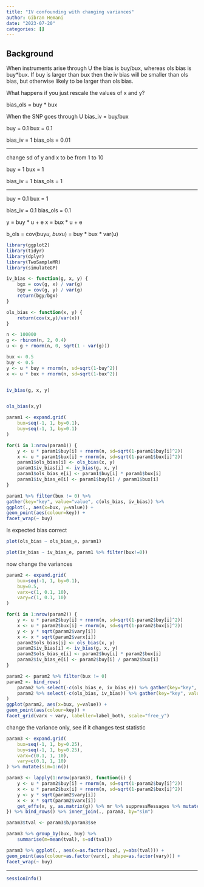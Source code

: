 ```yaml
---
title: "IV confounding with changing variances"
author: Gibran Hemani
date: "2023-07-20"
categories: []
---
```


## Background

When instruments arise through U the bias is buy/bux, whereas ols bias is buy*bux. If buy is larger than bux then the iv bias will be smaller than ols bias, but otherwise likely to be larger than ols bias.

What happens if you just rescale the values of x and y?


bias_ols = buy * bux

When the SNP goes through U
bias_iv = buy/bux


buy = 0.1
bux = 0.1

bias_iv = 1
bias_ols = 0.01

---

change sd of y and x to be from 1 to 10

buy = 1
bux = 1

bias_iv = 1
bias_ols = 1

---

buy = 0.1
bux = 1

bias_iv = 0.1
bias_ols = 0.1


y = buy * u + e
x = bux * u + e

b_ols = cov(buy*u, bux*u)
= buy * bux * var(u)


```r
library(ggplot2)
library(tidyr)
library(dplyr)
library(TwoSampleMR)
library(simulateGP)

iv_bias <- function(g, x, y) {
    bgx = cov(g, x) / var(g)
    bgy = cov(g, y) / var(g)
    return(bgy/bgx)
}

ols_bias <- function(x, y) {
    return(cov(x,y)/var(x))
}

n <- 100000
g <- rbinom(n, 2, 0.4)
u <- g + rnorm(n, 0, sqrt(1 - var(g)))

bux <- 0.5
buy <- 0.5
y <- u * buy + rnorm(n, sd=sqrt(1-buy^2))
x <- u * bux + rnorm(n, sd=sqrt(1-bux^2))


iv_bias(g, x, y)


ols_bias(x,y)
```

```r
param1 <- expand.grid(
    bux=seq(-1, 1, by=0.1),
    buy=seq(-1, 1, by=0.1)
)

for(i in 1:nrow(param1)) {
    y <- u * param1$buy[i] + rnorm(n, sd=sqrt(1-param1$buy[i]^2))
    x <- u * param1$bux[i] + rnorm(n, sd=sqrt(1-param1$bux[i]^2))
    param1$ols_bias[i] <- ols_bias(x, y)
    param1$iv_bias[i] <- iv_bias(g, x, y)
    param1$ols_bias_e[i] <- param1$buy[i] * param1$bux[i]
    param1$iv_bias_e[i] <- param1$buy[i] / param1$bux[i]
}

param1 %>% filter(bux != 0) %>%
gather(key="key", value="value", c(ols_bias, iv_bias)) %>% 
ggplot(., aes(x=bux, y=value)) +
geom_point(aes(colour=key)) +
facet_wrap(~ buy)
```

Is expected bias correct

```r
plot(ols_bias ~ ols_bias_e, param1)
```

```r
plot(iv_bias ~ iv_bias_e, param1 %>% filter(bux!=0))
```

now change the variances

```r
param2 <- expand.grid(
    bux=seq(-1, 1, by=0.1),
    buy=0.5,
    varx=c(1, 0.1, 10),
    vary=c(1, 0.1, 10)
)

for(i in 1:nrow(param2)) {
    y <- u * param2$buy[i] + rnorm(n, sd=sqrt(1-param2$buy[i]^2))
    x <- u * param2$bux[i] + rnorm(n, sd=sqrt(1-param2$bux[i]^2))
    y <- y * sqrt(param2$vary[i])
    x <- x * sqrt(param2$varx[i])
    param2$ols_bias[i] <- ols_bias(x, y)
    param2$iv_bias[i] <- iv_bias(g, x, y)
    param2$ols_bias_e[i] <- param2$buy[i] * param2$bux[i]
    param2$iv_bias_e[i] <- param2$buy[i] / param2$bux[i]
}

param2 <- param2 %>% filter(bux != 0)
param2 <- bind_rows(
    param2 %>% select(-c(ols_bias_e, iv_bias_e)) %>% gather(key="key", value="value", c(ols_bias, iv_bias)) %>% mutate(what="obs"),
    param2 %>% select(-c(ols_bias, iv_bias)) %>% gather(key="key", value="value", c(ols_bias_e, iv_bias_e)) %>% mutate(what="exp") 
)
ggplot(param2, aes(x=bux, y=value)) +
geom_point(aes(colour=key)) +
facet_grid(varx ~ vary, labeller=label_both, scale="free_y")
```

change the variance only, see if it changes test statistic

```r
param3 <- expand.grid(
    bux=seq(-1, 1, by=0.25),
    buy=seq(-1, 1, by=0.25),
    varx=c(0.1, 1, 10),
    vary=c(0.1, 1, 10)
) %>% mutate(sim=1:n())

param3 <- lapply(1:nrow(param3), function(i) {
    y <- u * param2$buy[i] + rnorm(n, sd=sqrt(1-param2$buy[i]^2))
    x <- u * param2$bux[i] + rnorm(n, sd=sqrt(1-param2$bux[i]^2))
    y <- y * sqrt(param2$vary[i])
    x <- x * sqrt(param2$varx[i])
    get_effs(x, y, as.matrix(g)) %>% mr %>% suppressMessages %>% mutate(sim=i)
}) %>% bind_rows() %>% inner_join(., param3, by="sim")

param3$tval <- param3$b/param3$se

param3 %>% group_by(bux, buy) %>%
    summarise(m=mean(tval), s=sd(tval))
```


```r
param3 %>% ggplot(., aes(x=as.factor(bux), y=abs(tval))) +
geom_point(aes(colour=as.factor(varx), shape=as.factor(vary))) +
facet_wrap(~ buy)
```


---

```r
sessionInfo()
```
